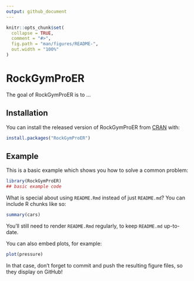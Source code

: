 ```yaml
---
output: github_document
---
```


<!-- README.md is generated from README.Rmd. Please edit that file -->

```r
knitr::opts_chunk$set(
  collapse = TRUE,
  comment = "#>",
  fig.path = "man/figures/README-",
  out.width = "100%"
)
```

# RockGymProER

<!-- badges: start -->
<!-- badges: end -->

The goal of RockGymProER is to ...

## Installation

You can install the released version of RockGymProER from [CRAN](https://CRAN.R-project.org) with:

``` r
install.packages("RockGymProER")
```

## Example

This is a basic example which shows you how to solve a common problem:

```r
library(RockGymProER)
## basic example code
```

What is special about using `README.Rmd` instead of just `README.md`? You can include R chunks like so:

```r
summary(cars)
```

You'll still need to render `README.Rmd` regularly, to keep `README.md` up-to-date.

You can also embed plots, for example:

```r
plot(pressure)
```

In that case, don't forget to commit and push the resulting figure files, so they display on GitHub!
